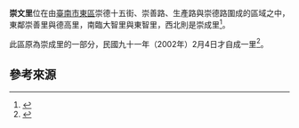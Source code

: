 {{ROC Village or Li Info
| Village/LiName = 崇文
| Village/Li = 里
| City/CountyName = 臺南市
| DivName = 東區
| OldName = 
| AreaTotal = 0.2266
| Sub = 40
| HouseholdTotal = 
| YearMonth = 
| PopTotal = 
| Male = 
| Female = 
| Longitude = 
| Latitude = 
| Neighbors = [[崇成里|崇成里]]、[[崇善里_(東區)|崇善里]]、[[德高里_(東區)|德高里]]、<br/>[[大智里_(東區)|大智里]]、[[東智里_(東區)|東智里]]
| MapLocation = 臺南市東區崇文里.svg
| Head = 陳明芬
| Address = 崇善路698號
| Website = 
| Photo = 
| Photo size = 
| Caption = 
| DataSource = [http://www.tneast.gov.tw/village_1a.php?id=%B1R%A4%E5%A8%BD 臺南市東區區公所－崇文里]
}}
'''崇文里'''位在由[[臺南市|臺南市]][[東區_(台南市)|東區]]崇德十五街、崇善路、生產路與崇德路圍成的區域之中，東鄰崇善里與德高里，南臨大智里與東智里，西北則是崇成里<ref>{{Cite web |url=http://www.tneast.gov.tw/images/tneast_map.jpg |title=臺南市東區區公所－臺南市東區行政區劃圖 |access-date=2011-02-24 |archive-url=https://web.archive.org/web/20140903182740/http://www.tneast.gov.tw/images/tneast_map.jpg |archive-date=2014-09-03 |dead-url=yes }}</ref>。

此區原為崇成里的一部分，民國九十一年（2002年）2月4日才自成一里<ref>{{Cite web |url=http://www.tneast.gov.tw/village_1a.php?id=%B1R%A4%E5%A8%BD |title=臺南東區區公所－崇文里 |access-date=2011-02-24 |archive-date=2020-01-15 |archive-url=https://web.archive.org/web/20200115042829/http://www.tneast.gov.tw/village_1a.php?id=%B1R%A4%E5%A8%BD }}</ref>。

== 參考來源 ==
{{reflist}}

{{台南市東區}}